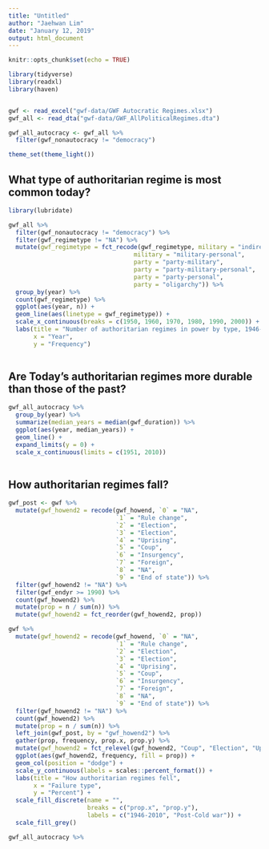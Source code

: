 ```yaml
---
title: "Untitled"
author: "Jaehwan Lim"
date: "January 12, 2019"
output: html_document
---
```


```r
knitr::opts_chunk$set(echo = TRUE)
```

```r
library(tidyverse)
library(readxl)
library(haven)


gwf <- read_excel("gwf-data/GWF Autocratic Regimes.xlsx")
gwf_all <- read_dta("gwf-data/GWF_AllPoliticalRegimes.dta")

gwf_all_autocracy <- gwf_all %>% 
  filter(gwf_nonautocracy != "democracy")

theme_set(theme_light())

```

## What type of authoritarian regime is most common today?

```r
library(lubridate)

gwf_all %>% 
  filter(gwf_nonautocracy != "democracy") %>%
  filter(gwf_regimetype != "NA") %>% 
  mutate(gwf_regimetype = fct_recode(gwf_regimetype, military = "indirect military", 
                                   military = "military-personal", 
                                   party = "party-military", 
                                   party = "party-military-personal", 
                                   party = "party-personal", 
                                   party = "oligarchy")) %>% 
  group_by(year) %>%
  count(gwf_regimetype) %>% 
  ggplot(aes(year, n)) +
  geom_line(aes(linetype = gwf_regimetype)) + 
  scale_x_continuous(breaks = c(1950, 1960, 1970, 1980, 1990, 2000)) +
  labs(title = "Number of authoritarian regimes in power by type, 1946-2010", 
       x = "Year", 
       y = "Frequency") 
  
```
## Are Today's authoritarian regimes more durable than those of the past?

```r
gwf_all_autocracy %>% 
  group_by(year) %>% 
  summarize(median_years = median(gwf_duration)) %>% 
  ggplot(aes(year, median_years)) +
  geom_line() +
  expand_limits(y = 0) + 
  scale_x_continuous(limits = c(1951, 2010))
  
```

## How authoritarian regimes fall?

```r
gwf_post <- gwf %>% 
  mutate(gwf_howend2 = recode(gwf_howend, `0` = "NA", 
                              `1` = "Rule change", 
                              `2` = "Election", 
                              `3` = "Election", 
                              `4` = "Uprising", 
                              `5` = "Coup", 
                              `6` = "Insurgency", 
                              `7` = "Foreign", 
                              `8` = "NA",
                              `9` = "End of state")) %>%
  filter(gwf_howend2 != "NA") %>% 
  filter(gwf_endyr >= 1990) %>% 
  count(gwf_howend2) %>% 
  mutate(prop = n / sum(n)) %>% 
  mutate(gwf_howend2 = fct_reorder(gwf_howend2, prop))

gwf %>% 
  mutate(gwf_howend2 = recode(gwf_howend, `0` = "NA", 
                              `1` = "Rule change", 
                              `2` = "Election", 
                              `3` = "Election", 
                              `4` = "Uprising", 
                              `5` = "Coup", 
                              `6` = "Insurgency", 
                              `7` = "Foreign", 
                              `8` = "NA",
                              `9` = "End of state")) %>%
  filter(gwf_howend2 != "NA") %>%
  count(gwf_howend2) %>% 
  mutate(prop = n / sum(n)) %>% 
  left_join(gwf_post, by = "gwf_howend2") %>% 
  gather(prop, frequency, prop.x, prop.y) %>% 
  mutate(gwf_howend2 = fct_relevel(gwf_howend2, "Coup", "Election", "Uprising", "Insurgency", "Rule change", "Foreign", "End of state")) %>% 
  ggplot(aes(gwf_howend2, frequency, fill = prop)) +
  geom_col(position = "dodge") + 
  scale_y_continuous(labels = scales::percent_format()) +
  labs(title = "How authoritarian regimes fell", 
       x = "Failure type", 
       y = "Percent") + 
  scale_fill_discrete(name = "", 
                      breaks = c("prop.x", "prop.y"), 
                      labels = c("1946-2010", "Post-Cold war")) + 
  scale_fill_grey()

```

```r
gwf_all_autocracy %>%
  
  
```


